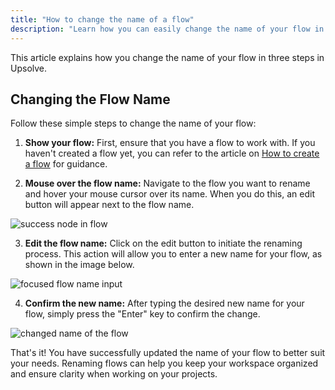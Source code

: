```yaml
---
title: "How to change the name of a flow"
description: "Learn how you can easily change the name of your flow in Upsolve"
---
```


This article explains how you change the name of your flow in three steps in Upsolve.

## Changing the Flow Name

Follow these simple steps to change the name of your flow:

1. **Show your flow:** First, ensure that you have a flow to work with. If you haven't created a flow yet, you can refer to the article on [How to create a flow](https://www.upsolve.com/docs/flows/how-to-create-a-flow/) for guidance.

2. **Mouse over the flow name:** Navigate to the flow you want to rename and hover your mouse cursor over its name. When you do this, an edit button will appear next to the flow name.

<img
  src="https://cdn.peaka.com/how-to-guides/how-change-flow-name-1.png"
  alt="success node in flow"
/>

3. **Edit the flow name:** Click on the edit button to initiate the renaming process. This action will allow you to enter a new name for your flow, as shown in the image below.

<img
  src="https://cdn.peaka.com/how-to-guides/how-change-flow-name-2.png"
  alt="focused flow name input"
/>

4. **Confirm the new name:** After typing the desired new name for your flow, simply press the "Enter" key to confirm the change.

<img
  src="https://cdn.peaka.com/how-to-guides/how-change-flow-name-3.png"
  alt="changed name of the flow"
/>

That's it! You have successfully updated the name of your flow to better suit your needs. Renaming flows can help you keep your workspace organized and ensure clarity when working on your projects.
